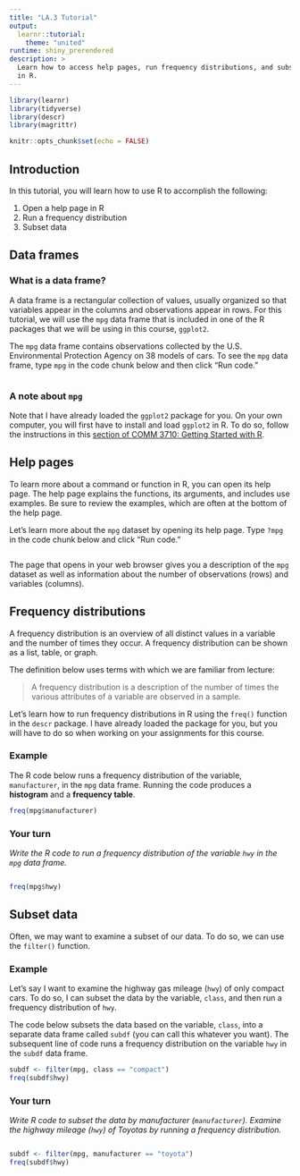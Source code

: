 ```yaml
---
title: "LA.3 Tutorial"
output:
  learnr::tutorial:
    theme: "united"
runtime: shiny_prerendered
description: >
  Learn how to access help pages, run frequency distributions, and subset data
  in R.
---
```


```r
library(learnr)
library(tidyverse)
library(descr)
library(magrittr)

knitr::opts_chunk$set(echo = FALSE)
```

## Introduction
In this tutorial, you will learn how to use R to accomplish the following:

1. Open a help page in R
2. Run a frequency distribution
3. Subset data


## Data frames
### What is a data frame?
A data frame is a rectangular collection of values, usually organized so that variables appear in the columns and observations appear in rows. For this tutorial, we will use the `mpg` data frame that is included in one of the R packages that we will be using in this course, `ggplot2`.

The `mpg` data frame contains observations collected by the U.S. Environmental Protection Agency on 38 models of cars. To see the `mpg` data frame, type `mpg` in the code chunk below and then click “Run code.”

```r

```

### A note about `mpg`
Note that I have already loaded the `ggplot2` package for you. On your own computer, you will first have to install and load `ggplot2` in R. To do so, follow the instructions in this [section of COMM 3710: Getting Started with R](https://sarakyeo.github.io/COMM-3710-bookdown/docs/start.html#packages).


## Help pages
To learn more about a command or function in R, you can open its help page. The help page explains the functions, its arguments, and includes use examples. Be sure to review the examples, which are often at the bottom of the help page.

Let's learn more about the `mpg` dataset by opening its help page. Type `?mpg` in the code chunk below and click "Run code."

```r

```

The page that opens in your web browser gives you a description of the `mpg` dataset as well as information about the number of observations (rows) and variables (columns).


## Frequency distributions
A frequency distribution is an overview of all distinct values in a variable and the number of times they occur. A frequency distribution can be shown as a list, table, or graph.

The definition below uses terms with which we are familiar from lecture:

> A frequency distribution is a description of the number of times the various attributes of a variable are observed in a sample.

Let's learn how to run frequency distributions in R using the `freq()` function in the `descr` package. I have already loaded the package for you, but you will have to do so when working on your assignments for this course.

### Example
The R code below runs a frequency distribution of the variable, `manufacturer`, in the `mpg` data frame. Running the code produces a **histogram** and a **frequency table**.

```r
freq(mpg$manufacturer)
```

### Your turn
*Write the R code to run a frequency distribution of the variable `hwy` in the `mpg` data frame.*

```r

```

```r
freq(mpg$hwy)
```


## Subset data
Often, we may want to examine a subset of our data. To do so, we can use the `filter()` function. 

### Example
Let's say I want to examine the highway gas mileage (`hwy`) of only compact cars. To do so, I can subset the data by the variable, `class`, and then run a frequency distribution of `hwy`.

The code below subsets the data based on the variable, `class`, into a separate data frame called `subdf` (you can call this whatever you want). The subsequent line of code runs a frequency distribution on the variable `hwy` in the `subdf` data frame. 

```r
subdf <- filter(mpg, class == "compact")
freq(subdf$hwy)
```

### Your turn
*Write R code to subset the data by manufacturer (`manufacturer`). Examine the highway mileage (`hwy`) of Toyotas by running a frequency distribution.*

```r

```

```r
subdf <- filter(mpg, manufacturer == "toyota")
freq(subdf$hwy)
```
